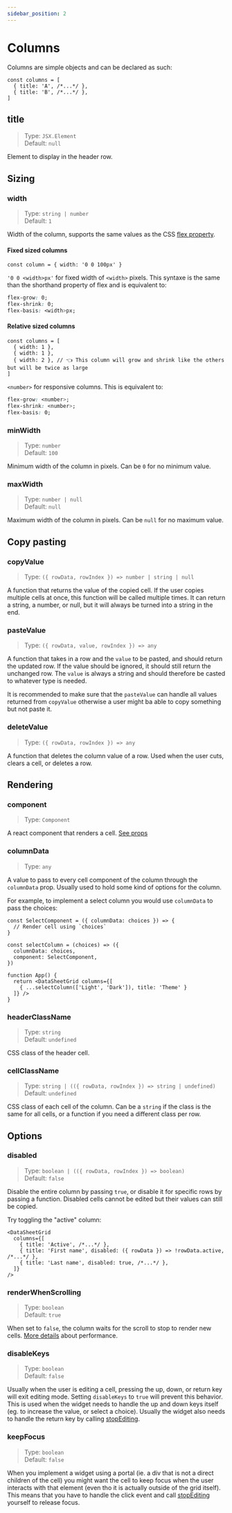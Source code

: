 ```yaml
---
sidebar_position: 2
---
```


# Columns

Columns are simple objects and can be declared as such:
```tsx
const columns = [
  { title: 'A', /*...*/ },
  { title: 'B', /*...*/ },
]
```

## title
> Type: `JSX.Element`<br />
> Default: `null`

Element to display in the header row.

## Sizing
### width
> Type: `string | number`<br />
> Default: `1`

Width of the column, supports the same values as the CSS [flex property](https://developer.mozilla.org/en-US/docs/Web/CSS/flex).

#### Fixed sized columns
```tsx
const column = { width: '0 0 100px' }
```

`'0 0 <width>px'` for fixed width of `<width>` pixels. This syntaxe is the same than the shorthand property of flex and is equivalent to:

```css
flex-grow: 0;
flex-shrink: 0;
flex-basis: <width>px;
```

#### Relative sized columns
```tsx
const columns = [
  { width: 1 },
  { width: 1 },
  { width: 2 }, // 👈 This column will grow and shrink like the others but will be twice as large
]
```

`<number>` for responsive columns. This is equivalent to:

```css
flex-grow: <number>;
flex-shrink: <number>;
flex-basis: 0;
```

### minWidth
> Type: `number`<br />
> Default: `100`

Minimum width of the column in pixels. Can be `0` for no minimum value.

### maxWidth
> Type: `number | null`<br />
> Default: `null`

Maximum width of the column in pixels. Can be `null` for no maximum value.

## Copy pasting
### copyValue
> Type: `({ rowData, rowIndex }) => number | string | null`

A function that returns the value of the copied cell. If the user copies multiple cells at once, this function
will be called multiple times.  It can return a string, a number, or null, but it will always be turned into a string
in the end.


### pasteValue
> Type: `({ rowData, value, rowIndex }) => any`

A function that takes in a row and the `value`  to be pasted, and should return the updated row. If the value should
be ignored, it should still return the unchanged row. The `value` is always a string and should therefore be casted
to whatever type is needed.

It is recommended to make sure that the `pasteValue` can handle all values returned from `copyValue` otherwise a
user might ba able to copy something but not paste it.

### deleteValue
> Type: `({ rowData, rowIndex }) => any`

A function that deletes the column value of a row. Used when the user cuts, clears a cell, or deletes a row.

## Rendering
### component
> Type: `Component`

A react component that renders a cell. [See props](cell-components)

### columnData
> Type: `any`

A value to pass to every cell component of the column through the `columnData` prop. Usually used to hold some kind
of options for the column.

For example, to implement a select column you would use `columnData` to pass the choices:
```tsx
const SelectComponent = ({ columnData: choices }) => {
  // Render cell using `choices`
}

const selectColumn = (choices) => ({
  columnData: choices,
  component: SelectComponent,
})

function App() {
  return <DataSheetGrid columns={[
    { ...selectColumn(['Light', 'Dark']), title: 'Theme' }
  ]} />
}
```

### headerClassName
> Type: `string`<br />
> Default: `undefined`

CSS class of the header cell.

### cellClassName
> Type: `string | (({ rowData, rowIndex }) => string | undefined)`<br />
> Default: `undefined`

CSS class of each cell of the column. Can be a `string` if the class is the same for all cells, or a function
if you need a different class per row.

## Options
### disabled
> Type: `boolean | (({ rowData, rowIndex }) => boolean)`<br />
> Default: `false`

Disable the entire column by passing `true`, or disable it for specific rows by passing a function. Disabled cells
cannot be edited but their values can still be copied.

Try toggling the "active" column:

<DisableColumns />

```tsx
<DataSheetGrid
  columns={[
    { title: 'Active', /*...*/ },
    { title: 'First name', disabled: ({ rowData }) => !rowData.active, /*...*/ },
    { title: 'Last name', disabled: true, /*...*/ },
  ]}
/>
```

### renderWhenScrolling
> Type: `boolean`<br />
> Default: `true`

When set to `false`, the column waits for the scroll to stop to render new cells.
[More details](../performance/cell-components#slow-components-and-scrolling) about performance.

### disableKeys
> Type: `boolean`<br />
> Default: `false`

Usually when the user is editing a cell, pressing the up, down, or return key will exit editing mode.
Setting `disableKeys` to `true` will prevent this behavior. This is used when the widget needs to handle the up and
down keys itself (eg. to increase the value, or select a choice). Usually the widget also needs to handle the return
key by calling [stopEditing](cell-components#stopediting).

### keepFocus
> Type: `boolean`<br />
> Default: `false`

When you implement a widget using a portal (ie. a div that is not a direct children of the cell) you might
want the cell to keep focus when the user interacts with that element (even tho it is actually
outside of the grid itself). This means that you have to handle the click event and call [stopEditing](cell-components#stopediting)
yourself to release focus.
